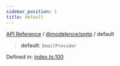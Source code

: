 ```yaml
---
sidebar_position: 1
title: default
---
```


[API Reference](/api-reference/@modelence/smtp/variables/../../../index) / [@modelence/smtp](/api-reference/@modelence/smtp/variables/../index) / default

> **default**: `EmailProvider`

Defined in: [index.ts:100](https://github.com/modelence/modelence/blob/bc8c83d564bba6e3c947221e86c27ffadc91fb73/packages/smtp/src/index.ts#L100)
